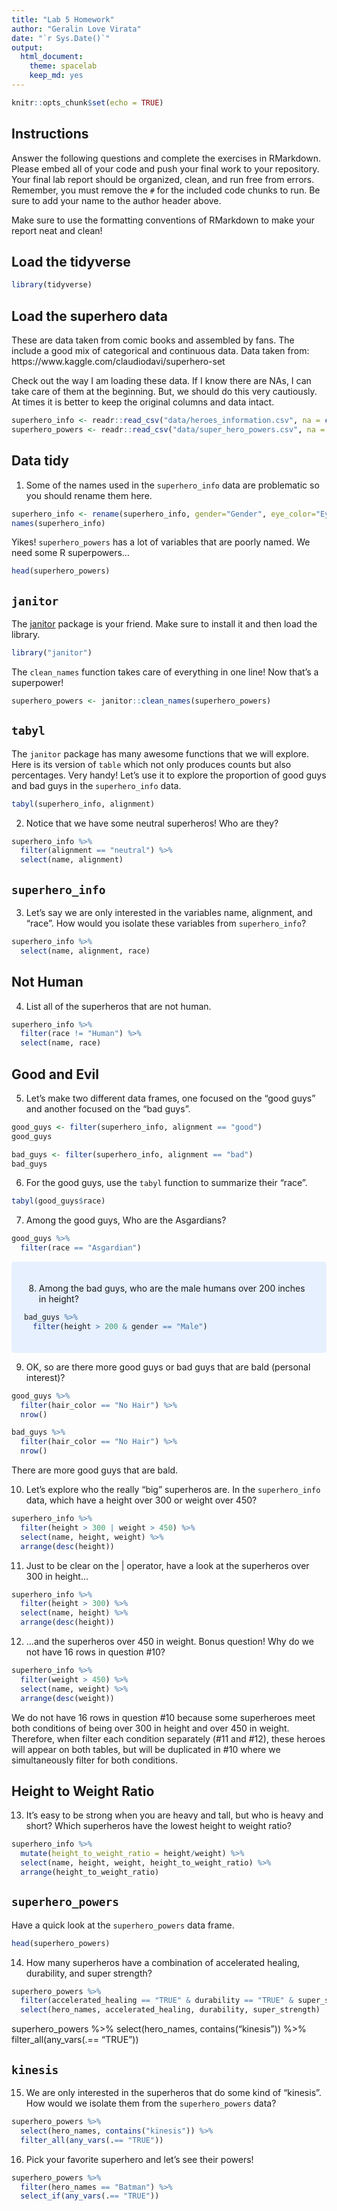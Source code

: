 ```yaml
---
title: "Lab 5 Homework"
author: "Geralin Love Virata"
date: "`r Sys.Date()`"
output:
  html_document: 
    theme: spacelab
    keep_md: yes
---
```


```r
knitr::opts_chunk$set(echo = TRUE)
```

## Instructions
Answer the following questions and complete the exercises in RMarkdown. Please embed all of your code and push your final work to your repository. Your final lab report should be organized, clean, and run free from errors. Remember, you must remove the `#` for the included code chunks to run. Be sure to add your name to the author header above.  

Make sure to use the formatting conventions of RMarkdown to make your report neat and clean!  

## Load the tidyverse
```r
library(tidyverse)
```

## Load the superhero data
These are data taken from comic books and assembled by fans. The include a good mix of categorical and continuous data.  Data taken from: https://www.kaggle.com/claudiodavi/superhero-set  

Check out the way I am loading these data. If I know there are NAs, I can take care of them at the beginning. But, we should do this very cautiously. At times it is better to keep the original columns and data intact.  
```r
superhero_info <- readr::read_csv("data/heroes_information.csv", na = c("", "-99", "-"))
superhero_powers <- readr::read_csv("data/super_hero_powers.csv", na = c("", "-99", "-"))
```

## Data tidy
1. Some of the names used in the `superhero_info` data are problematic so you should rename them here.  
```r
superhero_info <- rename(superhero_info, gender="Gender", eye_color="Eye color", race="Race", hair_color="Hair color", height="Height", publisher="Publisher", skin_color="Skin color", alignment="Alignment", weight="Weight")
names(superhero_info)
```

Yikes! `superhero_powers` has a lot of variables that are poorly named. We need some R superpowers...
```r
head(superhero_powers)
```

## `janitor`
The [janitor](https://garthtarr.github.io/meatR/janitor.html) package is your friend. Make sure to install it and then load the library.  
```r
library("janitor")
```

The `clean_names` function takes care of everything in one line! Now that's a superpower!
```r
superhero_powers <- janitor::clean_names(superhero_powers)
```

## `tabyl`
The `janitor` package has many awesome functions that we will explore. Here is its version of `table` which not only produces counts but also percentages. Very handy! Let's use it to explore the proportion of good guys and bad guys in the `superhero_info` data.  
```r
tabyl(superhero_info, alignment)
```

2. Notice that we have some neutral superheros! Who are they?
```r
superhero_info %>%
  filter(alignment == "neutral") %>%
  select(name, alignment)
```

## `superhero_info`
3. Let's say we are only interested in the variables name, alignment, and "race". How would you isolate these variables from `superhero_info`?
```r
superhero_info %>%
  select(name, alignment, race)
```

## Not Human
4. List all of the superheros that are not human.
```r
superhero_info %>%
  filter(race != "Human") %>%
  select(name, race)
```

## Good and Evil
5. Let's make two different data frames, one focused on the "good guys" and another focused on the "bad guys".
```r
good_guys <- filter(superhero_info, alignment == "good")
good_guys
```
```r
bad_guys <- filter(superhero_info, alignment == "bad")
bad_guys
```

6. For the good guys, use the `tabyl` function to summarize their "race".
```r
tabyl(good_guys$race)
```

7. Among the good guys, Who are the Asgardians?
```r
good_guys %>%
  filter(race == "Asgardian")
```
<style>
div.blue { background-color:#e6f0ff; border-radius: 5px; padding: 20px;}
</style>
<div class = "blue">

8. Among the bad guys, who are the male humans over 200 inches in height?
```r
bad_guys %>%
  filter(height > 200 & gender == "Male")
```
</div>

9. OK, so are there more good guys or bad guys that are bald (personal interest)?
```r
good_guys %>%
  filter(hair_color == "No Hair") %>%
  nrow()
```
```r
bad_guys %>%
  filter(hair_color == "No Hair") %>%
  nrow()
```
There are more good guys that are bald. 

10. Let's explore who the really "big" superheros are. In the `superhero_info` data, which have a height over 300 or weight over 450?
```r
superhero_info %>%
  filter(height > 300 | weight > 450) %>%
  select(name, height, weight) %>%
  arrange(desc(height))
```
11. Just to be clear on the | operator,  have a look at the superheros over 300 in height...
```r
superhero_info %>%
  filter(height > 300) %>%
  select(name, height) %>%
  arrange(desc(height))
```

12. ...and the superheros over 450 in weight. Bonus question! Why do we not have 16 rows in question #10?
```r
superhero_info %>%
  filter(weight > 450) %>%
  select(name, weight) %>%
  arrange(desc(weight))
```
We do not have 16 rows in question #10 because some superheroes meet both conditions of being over 300 in height and over 450 in weight. Therefore, when filter each condition separately (#11 and #12), these heroes will appear on both tables, but will be duplicated in #10 where we simultaneously filter for both conditions.

## Height to Weight Ratio
13. It's easy to be strong when you are heavy and tall, but who is heavy and short? Which superheros have the lowest height to weight ratio?
```r
superhero_info %>%
  mutate(height_to_weight_ratio = height/weight) %>%
  select(name, height, weight, height_to_weight_ratio) %>%
  arrange(height_to_weight_ratio)
```

## `superhero_powers`
Have a quick look at the `superhero_powers` data frame.  
```r
head(superhero_powers)
```

14. How many superheros have a combination of accelerated healing, durability, and super strength?
```r
superhero_powers %>%
  filter(accelerated_healing == "TRUE" & durability == "TRUE" & super_strength == "TRUE") %>%
  select(hero_names, accelerated_healing, durability, super_strength)
```
superhero_powers %>% 
  select(hero_names, contains("kinesis")) %>% 
  filter_all(any_vars(.== "TRUE"))

## `kinesis`
15. We are only interested in the superheros that do some kind of "kinesis". How would we isolate them from the `superhero_powers` data?
```r
superhero_powers %>%
  select(hero_names, contains("kinesis")) %>%
  filter_all(any_vars(.== "TRUE"))
```

16. Pick your favorite superhero and let's see their powers!
```r
superhero_powers %>%
  filter(hero_names == "Batman") %>%
  select_if(any_vars(.== "TRUE"))
```